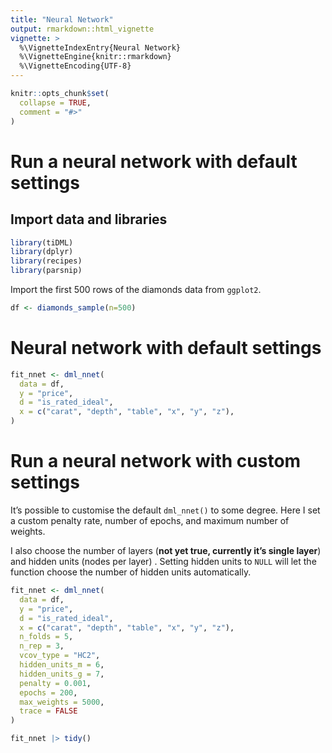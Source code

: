 ```yaml
---
title: "Neural Network"
output: rmarkdown::html_vignette
vignette: >
  %\VignetteIndexEntry{Neural Network}
  %\VignetteEngine{knitr::rmarkdown}
  %\VignetteEncoding{UTF-8}
---
```


```r
knitr::opts_chunk$set(
  collapse = TRUE,
  comment = "#>"
)
```

# Run a neural network with default settings

## Import data and libraries
```r
library(tiDML)
library(dplyr)
library(recipes)
library(parsnip)
```
Import the first 500 rows of the diamonds data from `ggplot2`.

```r
df <- diamonds_sample(n=500)
```

# Neural network with default settings
```r
fit_nnet <- dml_nnet(
  data = df,
  y = "price",
  d = "is_rated_ideal",
  x = c("carat", "depth", "table", "x", "y", "z"),
)
```

# Run a neural network with custom settings

It's possible to customise the default `dml_nnet()` to some degree. Here I set a custom penalty rate, number of epochs, and maximum number of weights. 

I also choose the number of layers (**not yet true, currently it's single layer**) and hidden units (nodes per layer) . Setting hidden units to `NULL` will let the function choose the number of hidden units automatically.


```r
fit_nnet <- dml_nnet(
  data = df,
  y = "price",
  d = "is_rated_ideal",
  x = c("carat", "depth", "table", "x", "y", "z"),
  n_folds = 5,
  n_rep = 3,
  vcov_type = "HC2",
  hidden_units_m = 6,
  hidden_units_g = 7,
  penalty = 0.001,
  epochs = 200,
  max_weights = 5000,
  trace = FALSE  
)

fit_nnet |> tidy()
```

